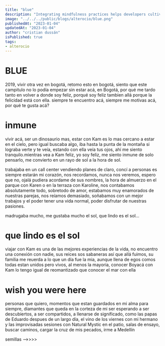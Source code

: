 ```yaml
---
title: "blue"
description: "Integrating mindfulness practices helps developers cultivate present-moment awareness, fostering focus, problem-solving, and work-life balance."
image: "../../../public/blogs/alterocio/blue.png"
publishedAt: "2023-01-04"
updatedAt: "2023-01-04"
author: "cristian dussán"
isPublished: true
tags:
- alterocio
---
```



# BLUE

2019, vivir otra vez en bogotá, retomo esto en bogotá, siento que este campitulo no lo podía empezar sin estar acá, en Bogotá, por qué me tardo tanto en volver a donde soy feliz, porqué soy feliz tambien allá porque la felicidad está con ella. siempre te encuentro acá, siempre me motivas acá, por qué te gusta acá?

# inmune

vivir acá, ser un dinosaurio mas, estar con Kam es lo mas cercano a estar en el cielo, pero igual buscaba algo, iba hasta la punta de la montaña si lograba verte y te veía, estando con ella veía tus ojos, ahí me siento tranquilo.mientras vea a Kam feliz, yo soy feliz, me siento inmune de solo pensarlo, me convierto en un rayo de sol a la hora de sol.

trabajaba en un call center vendiendo planes de claro, concí a personas es siempre estarán mi corazón, nos recordamos, nunca nos veremos, espero que no, ojalá pudiera acordame de sus nombres, la hora de almuerzo en el parque con Karen o en la terraza con Karoline, nos contabamos absolutamente todo, sobretodo de amor, estabamos muy enamorados de nuestras parejas, nos reíamos demasiado, soñabamos con un mejor trabajos y el poder tener una vida normal, poder disfrutar de nuestras pasiones.

madrugaba mucho, me gustaba mucho el sol, que lindo es el sol...

# que lindo es el sol

viajar con Kam es una de las mejores experiencias de la vida, no encuentro una conexión con nadie, sus reices sos sabaneras así que allá fuimos, su familia me reuerda a lo que un día fue la mia, aunque llena de egos comos todas estan unidos pero vivos, al menos la mayoria, conocer Boyacá con Kam lo tengo igual de reomantizado que conocer el mar con ella

# wish you were here

personas que quiero, momentos que estan guardados en mi alma para siempre, diamantes que queda en la corteza de mi ser esperando a ser descubiertos, a ser compartidos, a llenarse de significado, como las papas de Eduardo despues de un largo día, el vino de los viernes con mi hermano y las improvisadas sesiones con Natural Mystic en el patio, salas de ensayo, buscar caminos, cargar la cruz de mis pecados, irme a Medellín

semillas -->>>>